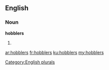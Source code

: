 ==English==

===Noun===
'''hobblers'''

# {{plural of|[[hobbler]]}}

[[Category:English plurals]]

[[ar:hobblers]]
[[fr:hobblers]]
[[ku:hobblers]]
[[my:hobblers]]